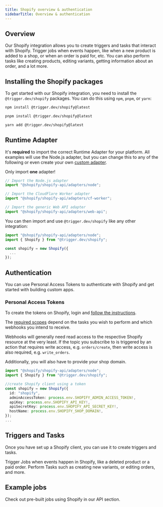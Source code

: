 ```yaml
---
title: Shopify overview & authentication
sidebarTitle: Overview & authentication
---
```


<Snippet file="v2-deprecation-warning.mdx" />

## Overview

Our Shopify integration allows you to create triggers and tasks that interact with Shopify. Trigger jobs when events happen, like when a new product is added to a shop, or when an order is paid for, etc. You can also perform tasks like creating products, editing variants, getting information about an order, and a lot more.

## Installing the Shopify packages

To get started with our Shopify integration, you need to install the `@trigger.dev/shopify` packages. You can do this using `npm`, `pnpm`, or `yarn`:

<CodeGroup>

```bash npm
npm install @trigger.dev/shopify@latest
```

```bash pnpm
pnpm install @trigger.dev/shopify@latest
```

```bash yarn
yarn add @trigger.dev/shopify@latest
```

</CodeGroup>

## Runtime Adapter

It's **required** to import the correct Runtime Adapter for your platform. All examples will use the Node.js adapter, but you can change this to any of the following or even create your own [custom adapter](https://github.com/Shopify/shopify-api-js/blob/6adccd72527dc1fcf387adf09c5522010b6f31f2/packages/shopify-api/docs/guides/runtimes.md).

<Warning>Only import **one** adapter!</Warning>

```ts
// Import the Node.js adapter
import "@shopify/shopify-api/adapters/node";

// Import the CloudFlare Worker adapter
import "@shopify/shopify-api/adapters/cf-worker";

// Import the generic Web API adapter
import "@shopify/shopify-api/adapters/web-api";
```

You can then import and use `@trigger.dev/shopify` like any other integration:

```ts
import "@shopify/shopify-api/adapters/node";
import { Shopify } from "@trigger.dev/shopify";

const shopify = new Shopify({
  ...
});
```

## Authentication

You can use Personal Access Tokens to authenticate with Shopify and get started with building custom apps.

### Personal Access Tokens

To create the tokens on Shopify, login and [follow the instructions](https://help.shopify.com/en/manual/apps/app-types/custom-apps#create-and-install-a-custom-app).

The [required scopes](https://shopify.dev/docs/api/usage/access-scopes#authenticated-access-scopes) depend on the tasks you wish to perform and which webhooks you intend to receive.

Webhooks will generally need read access to the respective Shopify resource at the very least. If the topic you subscribe to is triggered by an action that requires write access, e.g. `orders/create`, then write access is also required, e.g. `write_orders`.

Additionally, you will also have to provide your shop domain.

```ts my-job.ts
import "@shopify/shopify-api/adapters/node";
import { Shopify } from "@trigger.dev/shopify";

//create Shopify client using a token
const shopify = new Shopify({
  id: "shopify",
  adminAccessToken: process.env.SHOPIFY_ADMIN_ACCESS_TOKEN!,
  apiKey: process.env.SHOPIFY_API_KEY!,
  apiSecretKey: process.env.SHOPIFY_API_SECRET_KEY!,
  hostName: process.env.SHOPIFY_SHOP_DOMAIN!,
});
...
```

## Triggers and Tasks

Once you have set up a Shopify client, you can use it to create triggers and tasks.

<CardGroup cols={2}>
  <Card title="Triggers" icon="stars" href="/integrations/apis/shopify-triggers">
    Trigger Jobs when events happen in Shopify, like a deleted product or a paid order.
  </Card>
  <Card title="Tasks" icon="sparkles" href="/integrations/apis/shopify-tasks">
    Perform Tasks such as creating new variants, or editing orders, and more.
  </Card>
</CardGroup>

## Example jobs

<Card title="Code examples" icon="code" href="https://trigger.dev/apis/shopify">
  Check out pre-built jobs using Shopify in our API section.
</Card>
